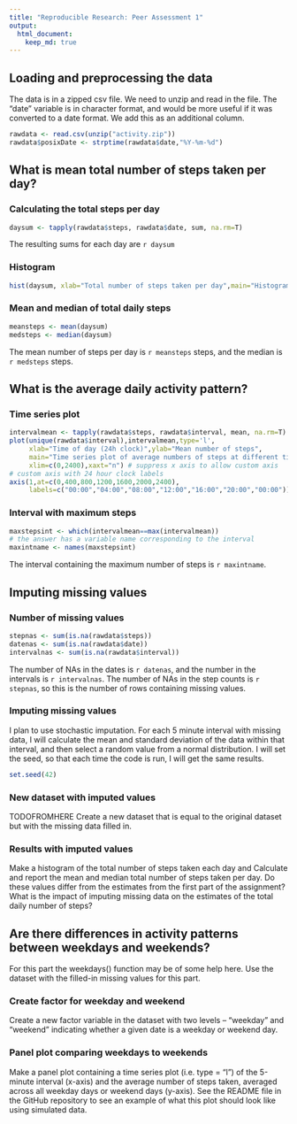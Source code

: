 ```yaml
---
title: "Reproducible Research: Peer Assessment 1"
output: 
  html_document:
    keep_md: true
---
```


## Loading and preprocessing the data

The data is in a zipped csv file. We need to unzip and read in the file.
The "date" variable is in character format, and would be more useful if it was converted to a date format.  We add this as an additional column.

```r
rawdata <- read.csv(unzip("activity.zip"))
rawdata$posixDate <- strptime(rawdata$date,"%Y-%m-%d")
```

## What is mean total number of steps taken per day?

### Calculating the total steps per day

```r
daysum <- tapply(rawdata$steps, rawdata$date, sum, na.rm=T)
```

The resulting sums for each day are `r daysum`

### Histogram

```r
hist(daysum, xlab="Total number of steps taken per day",main="Histogram of daily step totals")
```

### Mean and median of total daily steps

```r
meansteps <- mean(daysum)
medsteps <- median(daysum)
```

The mean number of steps per day is `r meansteps` steps, and the median is `r medsteps` steps.

## What is the average daily activity pattern?

### Time series plot

```r
intervalmean <- tapply(rawdata$steps, rawdata$interval, mean, na.rm=T)
plot(unique(rawdata$interval),intervalmean,type='l',
     xlab="Time of day (24h clock)",ylab="Mean number of steps",
     main="Time series plot of average numbers of steps at different times of day",
     xlim=c(0,2400),xaxt="n") # suppress x axis to allow custom axis
# custom axis with 24 hour clock labels
axis(1,at=c(0,400,800,1200,1600,2000,2400),
     labels=c("00:00","04:00","08:00","12:00","16:00","20:00","00:00")) 
```

### Interval with maximum steps

```r
maxstepsint <- which(intervalmean==max(intervalmean))
# the answer has a variable name corresponding to the interval
maxintname <- names(maxstepsint)
```

The interval containing the maximum number of steps is `r maxintname`.

## Imputing missing values

### Number of missing values

```r
stepnas <- sum(is.na(rawdata$steps))
datenas <- sum(is.na(rawdata$date))
intervalnas <- sum(is.na(rawdata$interval))
```

The number of NAs in the dates is `r datenas`, and the number in the intervals is `r intervalnas`.  The number of NAs in the step counts is `r stepnas`, so this is the number of rows containing missing values.

### Imputing missing values

I plan to use stochastic imputation.  For each 5 minute interval with missing data, I will calculate the mean and standard deviation of the data within that interval, and then select a random value from a normal distribution.  I will set the seed, so that each time the code is run, I will get the same results.

```r
set.seed(42)
```

### New dataset with imputed values
TODOFROMHERE
Create a new dataset that is equal to the original dataset but with the missing data filled in.

### Results with imputed values

Make a histogram of the total number of steps taken each day and Calculate and report the mean and median total number of steps taken per day. Do these values differ from the estimates from the first part of the assignment? What is the impact of imputing missing data on the estimates of the total daily number of steps?

## Are there differences in activity patterns between weekdays and weekends?

For this part the weekdays() function may be of some help here. Use the dataset with the filled-in missing values for this part.

### Create factor for weekday and weekend

Create a new factor variable in the dataset with two levels – “weekday” and “weekend” indicating whether a given date is a weekday or weekend day.

### Panel plot comparing weekdays to weekends

Make a panel plot containing a time series plot (i.e. type = "l") of the 5-minute interval (x-axis) and the average number of steps taken, averaged across all weekday days or weekend days (y-axis). See the README file in the GitHub repository to see an example of what this plot should look like using simulated data.
